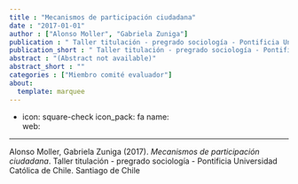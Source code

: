 ```yaml
---
title : "Mecanismos de participación ciudadana"
date : "2017-01-01"
author : ["Alonso Moller", "Gabriela Zuniga"]
publication : " Taller titulación - pregrado sociología - Pontificia Universidad Católica de Chile. Santiago de Chile"
publication_short : " Taller titulación - pregrado sociología - Pontificia Universidad Católica de Chile. Santiago de Chile"
abstract : "(Abstract not available)"
abstract_short : ""
categories : ["Miembro comité evaluador"]
about:
  template: marquee
---
```

- icon: square-check
  icon_pack: fa
  name:  
  web: 

---


::: {.callout-note title="How to cite this work"}

Alonso Moller, Gabriela Zuniga (2017). *Mecanismos de participación ciudadana*.  Taller titulación - pregrado sociología - Pontificia Universidad Católica de Chile. Santiago de Chile

:::

